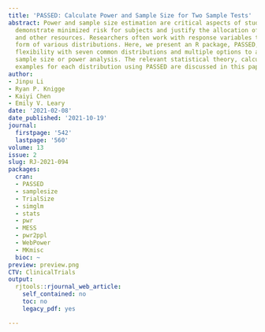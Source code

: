 ```yaml
---
title: 'PASSED: Calculate Power and Sample Size for Two Sample Tests'
abstract: Power and sample size estimation are critical aspects of study design to
  demonstrate minimized risk for subjects and justify the allocation of time, money,
  and other resources. Researchers often work with response variables that take the
  form of various distributions. Here, we present an R package, PASSED, that allows
  flexibility with seven common distributions and multiple options to accommodate
  sample size or power analysis. The relevant statistical theory, calculations, and
  examples for each distribution using PASSED are discussed in this paper.
author:
- Jinpu Li
- Ryan P. Knigge
- Kaiyi Chen
- Emily V. Leary
date: '2021-02-08'
date_published: '2021-10-19'
journal:
  firstpage: '542'
  lastpage: '560'
volume: 13
issue: 2
slug: RJ-2021-094
packages:
  cran:
  - PASSED
  - samplesize
  - TrialSize
  - simglm
  - stats
  - pwr
  - MESS
  - pwr2ppl
  - WebPower
  - MKmisc
  bioc: ~
preview: preview.png
CTV: ClinicalTrials
output:
  rjtools::rjournal_web_article:
    self_contained: no
    toc: no
    legacy_pdf: yes

---
```

